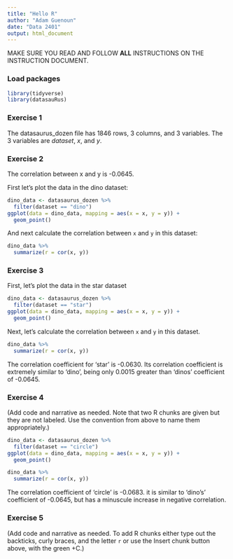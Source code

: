 ```yaml
---
title: "Hello R"
author: "Adam Guenoun"
date: "Data 2401"
output: html_document
---
```


MAKE SURE YOU READ AND FOLLOW **ALL** INSTRUCTIONS ON THE INSTRUCTION DOCUMENT. 

### Load packages

```r
library(tidyverse) 
library(datasauRus)
```


### Exercise 1

The datasaurus_dozen file has 1846 rows, 3 columns, and 3 variables. The 3 variables are *dataset*, *x*, and *y*.

### Exercise 2

The correlation between x and y is -0.0645.

First let's plot the data in the dino dataset:

```r
dino_data <- datasaurus_dozen %>%
  filter(dataset == "dino")
ggplot(data = dino_data, mapping = aes(x = x, y = y)) +
  geom_point()
```

And next calculate the correlation between `x` and `y` in this dataset:

```r
dino_data %>%
  summarize(r = cor(x, y))
```

### Exercise 3

First, let's plot the data in the star dataset

```r
dino_data <- datasaurus_dozen %>%
  filter(dataset == "star")
ggplot(data = dino_data, mapping = aes(x = x, y = y)) +
  geom_point()

```


Next, let's calculate the correlation between `x` and `y` in this dataset.

```r
dino_data %>%
  summarize(r = cor(x, y))

```

The correlation coefficient for 'star' is -0.0630. Its correlation coefficient is extremely similar to 'dino', being only 0.0015 greater than 'dinos' coefficient of -0.0645.

### Exercise 4

(Add code and narrative as needed. Note that two R chunks are given but they are not labeled. Use the convention from above to name them appropriately.)

```r
dino_data <- datasaurus_dozen %>%
  filter(dataset == "circle")
ggplot(data = dino_data, mapping = aes(x = x, y = y)) +
  geom_point()


```

```r
dino_data %>%
  summarize(r = cor(x, y))

```

The correlation coefficient of 'circle' is -0.0683. it is similar to 'dino's' coefficient of -0.0645, but has a minuscule increase in negative correlation.


### Exercise 5

(Add code and narrative as needed. To add R chunks either type out the backticks, curly braces, and the letter `r` or use the Insert chunk button above, with the green +C.)
